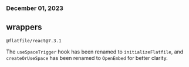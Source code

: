 ### December 01, 2023

## wrappers

`@flatfile/react@7.3.1`

The `useSpaceTrigger` hook has been renamed to `initializeFlatfile`, and
`createOrUseSpace` has been renamed to `OpenEmbed` for better clarity.
